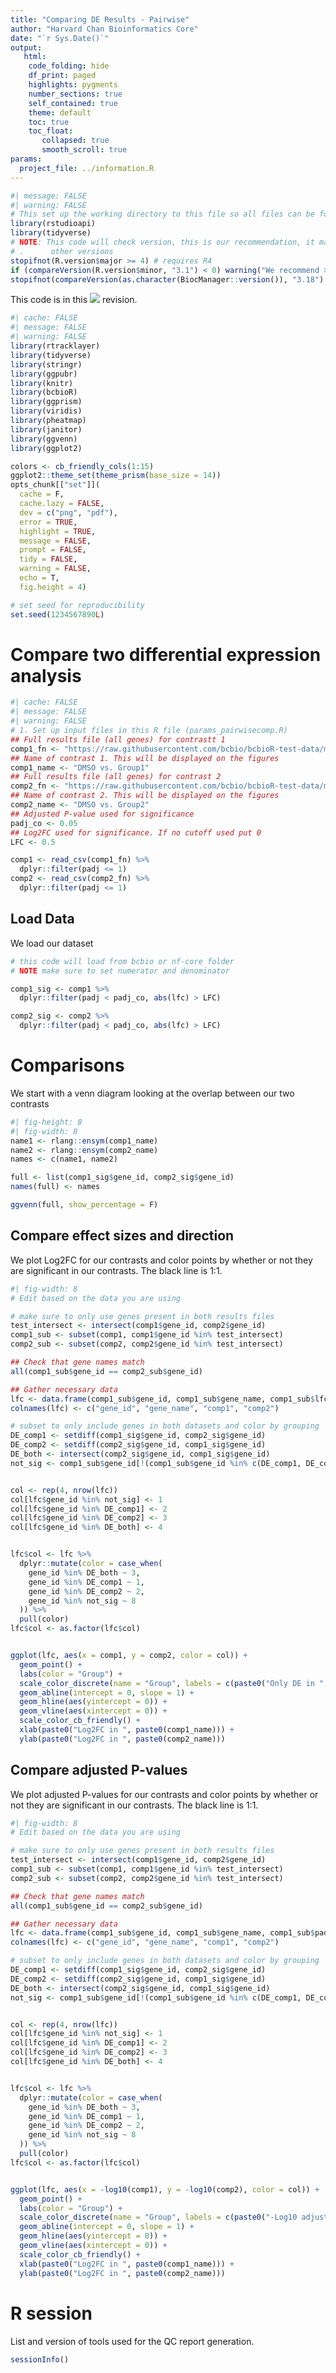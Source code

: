 ```yaml
---
title: "Comparing DE Results - Pairwise"
author: "Harvard Chan Bioinformatics Core"
date: "`r Sys.Date()`"
output:
   html:
    code_folding: hide
    df_print: paged
    highlights: pygments
    number_sections: true
    self_contained: true
    theme: default
    toc: true
    toc_float:
       collapsed: true
       smooth_scroll: true
params:
  project_file: ../information.R
---
```

```r
#| message: FALSE
#| warning: FALSE
# This set up the working directory to this file so all files can be found
library(rstudioapi)
library(tidyverse)
# NOTE: This code will check version, this is our recommendation, it may work
# .      other versions
stopifnot(R.version$major >= 4) # requires R4
if (compareVersion(R.version$minor, "3.1") < 0) warning("We recommend >= R4.3.1")
stopifnot(compareVersion(as.character(BiocManager::version()), "3.18") >= 0)
```

This code is in this ![](https://img.shields.io/badge/status-alpha-yellow) revision.

```r
#| cache: FALSE
#| message: FALSE
#| warning: FALSE
library(rtracklayer)
library(tidyverse)
library(stringr)
library(ggpubr)
library(knitr)
library(bcbioR)
library(ggprism)
library(viridis)
library(pheatmap)
library(janitor)
library(ggvenn)
library(ggplot2)

colors <- cb_friendly_cols(1:15)
ggplot2::theme_set(theme_prism(base_size = 14))
opts_chunk[["set"]](
  cache = F,
  cache.lazy = FALSE,
  dev = c("png", "pdf"),
  error = TRUE,
  highlight = TRUE,
  message = FALSE,
  prompt = FALSE,
  tidy = FALSE,
  warning = FALSE,
  echo = T,
  fig.height = 4)

# set seed for reproducibility
set.seed(1234567890L)
```

# Compare two differential expression analysis

```r
#| cache: FALSE
#| message: FALSE
#| warning: FALSE
# 1. Set up input files in this R file (params_pairwisecomp.R)
## Full results file (all genes) for contrastt 1
comp1_fn <- "https://raw.githubusercontent.com/bcbio/bcbioR-test-data/main/rnaseq/cross-comparison/all_results_DMSO_vs_Group1.csv.gz"
## Name of contrast 1. This will be displayed on the figures
comp1_name <- "DMSO vs. Group1"
## Full results file (all genes) for contrast 2
comp2_fn <- "https://raw.githubusercontent.com/bcbio/bcbioR-test-data/main/rnaseq/cross-comparison/all_results_DMSO_vs_Group2.csv.gz"
## Name of contrast 2. This will be displayed on the figures
comp2_name <- "DMSO vs. Group2"
## Adjusted P-value used for significance
padj_co <- 0.05
## Log2FC used for significance. If no cutoff used put 0
LFC <- 0.5

comp1 <- read_csv(comp1_fn) %>%
  dplyr::filter(padj <= 1)
comp2 <- read_csv(comp2_fn) %>%
  dplyr::filter(padj <= 1)
```

## Load Data

We load our dataset

```r
# this code will load from bcbio or nf-core folder
# NOTE make sure to set numerator and denominator

comp1_sig <- comp1 %>%
  dplyr::filter(padj < padj_co, abs(lfc) > LFC)

comp2_sig <- comp2 %>%
  dplyr::filter(padj < padj_co, abs(lfc) > LFC)
```


# Comparisons

We start with a venn diagram looking at the overlap between our two contrasts

```r
#| fig-height: 8
#| fig-width: 8
name1 <- rlang::ensym(comp1_name)
name2 <- rlang::ensym(comp2_name)
names <- c(name1, name2)

full <- list(comp1_sig$gene_id, comp2_sig$gene_id)
names(full) <- names

ggvenn(full, show_percentage = F)
```

## Compare effect sizes and direction

We plot Log2FC for our contrasts and color points by whether or not they are significant in our contrasts. The black line is 1:1.


```r
#| fig-width: 8
# Edit based on the data you are using

# make sure to only use genes present in both results files
test_intersect <- intersect(comp1$gene_id, comp2$gene_id)
comp1_sub <- subset(comp1, comp1$gene_id %in% test_intersect)
comp2_sub <- subset(comp2, comp2$gene_id %in% test_intersect)

## Check that gene names match
all(comp1_sub$gene_id == comp2_sub$gene_id)

## Gather necessary data
lfc <- data.frame(comp1_sub$gene_id, comp1_sub$gene_name, comp1_sub$lfc, comp2_sub$lfc)
colnames(lfc) <- c("gene_id", "gene_name", "comp1", "comp2")

# subset to only include genes in both datasets and color by grouping
DE_comp1 <- setdiff(comp1_sig$gene_id, comp2_sig$gene_id)
DE_comp2 <- setdiff(comp2_sig$gene_id, comp1_sig$gene_id)
DE_both <- intersect(comp2_sig$gene_id, comp1_sig$gene_id)
not_sig <- comp1_sub$gene_id[!(comp1_sub$gene_id %in% c(DE_comp1, DE_comp2, DE_both))]


col <- rep(4, nrow(lfc))
col[lfc$gene_id %in% not_sig] <- 1
col[lfc$gene_id %in% DE_comp1] <- 2
col[lfc$gene_id %in% DE_comp2] <- 3
col[lfc$gene_id %in% DE_both] <- 4


lfc$col <- lfc %>%
  dplyr::mutate(color = case_when(
    gene_id %in% DE_both ~ 3,
    gene_id %in% DE_comp1 ~ 1,
    gene_id %in% DE_comp2 ~ 2,
    gene_id %in% not_sig ~ 8
  )) %>%
  pull(color)
lfc$col <- as.factor(lfc$col)


ggplot(lfc, aes(x = comp1, y = comp2, color = col)) +
  geom_point() +
  labs(color = "Group") +
  scale_color_discrete(name = "Group", labels = c(paste0("Only DE in ", paste0(comp1_name)), paste0("Only DE in ", paste0(comp2_name)), "DE in both comparisons", "Not Significant")) +
  geom_abline(intercept = 0, slope = 1) +
  geom_hline(aes(yintercept = 0)) +
  geom_vline(aes(xintercept = 0)) +
  scale_color_cb_friendly() +
  xlab(paste0("Log2FC in ", paste0(comp1_name))) +
  ylab(paste0("Log2FC in ", paste0(comp2_name)))
```


## Compare adjusted P-values

We plot adjusted P-values for our contrasts and color points by whether or not they are significant in our contrasts. The black line is 1:1.


```r
#| fig-width: 8
# Edit based on the data you are using

# make sure to only use genes present in both results files
test_intersect <- intersect(comp1$gene_id, comp2$gene_id)
comp1_sub <- subset(comp1, comp1$gene_id %in% test_intersect)
comp2_sub <- subset(comp2, comp2$gene_id %in% test_intersect)

## Check that gene names match
all(comp1_sub$gene_id == comp2_sub$gene_id)

## Gather necessary data
lfc <- data.frame(comp1_sub$gene_id, comp1_sub$gene_name, comp1_sub$padj, comp2_sub$padj)
colnames(lfc) <- c("gene_id", "gene_name", "comp1", "comp2")

# subset to only include genes in both datasets and color by grouping
DE_comp1 <- setdiff(comp1_sig$gene_id, comp2_sig$gene_id)
DE_comp2 <- setdiff(comp2_sig$gene_id, comp1_sig$gene_id)
DE_both <- intersect(comp2_sig$gene_id, comp1_sig$gene_id)
not_sig <- comp1_sub$gene_id[!(comp1_sub$gene_id %in% c(DE_comp1, DE_comp2, DE_both))]


col <- rep(4, nrow(lfc))
col[lfc$gene_id %in% not_sig] <- 1
col[lfc$gene_id %in% DE_comp1] <- 2
col[lfc$gene_id %in% DE_comp2] <- 3
col[lfc$gene_id %in% DE_both] <- 4


lfc$col <- lfc %>%
  dplyr::mutate(color = case_when(
    gene_id %in% DE_both ~ 3,
    gene_id %in% DE_comp1 ~ 1,
    gene_id %in% DE_comp2 ~ 2,
    gene_id %in% not_sig ~ 8
  )) %>%
  pull(color)
lfc$col <- as.factor(lfc$col)


ggplot(lfc, aes(x = -log10(comp1), y = -log10(comp2), color = col)) +
  geom_point() +
  labs(color = "Group") +
  scale_color_discrete(name = "Group", labels = c(paste0("-Log10 adjusted p-value ", paste0(comp1_name)), paste0("-Log10 adjusted p-value ", paste0(comp2_name)), "DE in both comparisons", "Not Significant")) +
  geom_abline(intercept = 0, slope = 1) +
  geom_hline(aes(yintercept = 0)) +
  geom_vline(aes(xintercept = 0)) +
  scale_color_cb_friendly() +
  xlab(paste0("Log2FC in ", paste0(comp1_name))) +
  ylab(paste0("Log2FC in ", paste0(comp2_name)))
```


# R session

List and version of tools used for the QC report generation.

```r
sessionInfo()
```
